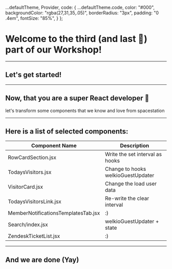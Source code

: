 
  ...defaultTheme,
  Provider,
  code: {
    ...defaultTheme.code,
    color: "#000",
    backgroundColor: "rgba(27,31,35,.05)",
    borderRadius: "3px",
    padding: "0 .4em",
    fontSize: "85%",
  }
};

# Welcome to the third (and last 🤪) part of our Workshop!

---

## Let's get started!

---

## Now, that you are a super React developer 🤩

let's transform some components that we know and love
from spacestation

---

## Here is a list of selected components:

| Component Name                      | Description                        |
| ----------------------------------- | ---------------------------------- |
| RowCardSection.jsx                  | Write the set interval as hooks    |
| TodaysVisitors.jsx                  | Change to hooks welkioGuestUpdater |
| VisitorCard.jsx                     | Change the load user data          |
| TodaysVisitorsLink.jsx              | Re-write the clear interval        |
| MemberNotificationsTemplatesTab.jsx | :)                                 |
| Search/index.jsx                    | welkioGuestUpdater + state         |
| ZendeskTicketList.jsx               | :)                                 |

---

## And we are done (Yay)
